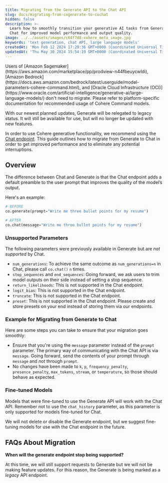 ```yaml
---
title: Migrating from the Generate API to the Chat API
slug: docs/migrating-from-cogenerate-to-cochat
hidden: false
description: >-
  Learn how to smoothly transition your generative AI tasks from Generate to
  Chat for improved model performance and output quality.
image: ../../assets/images/c64f7d8-cohere_meta_image.jpg
keywords: 'text generation, chat API, large language models'
createdAt: 'Mon Feb 12 2024 17:29:36 GMT+0000 (Coordinated Universal Time)'
updatedAt: 'Thu May 30 2024 15:54:19 GMT+0000 (Coordinated Universal Time)'
---
```

<Info> 
Users of [Amazon Sagemaker](https://aws.amazon.com/marketplace/pp/prodview-n44fbeuycwldi), [Amazon Bedrock](https://docs.aws.amazon.com/bedrock/latest/userguide/model-parameters-cohere-command.html), and [Oracle Cloud Infrastructure (OCI)](https://www.oracle.com/artificial-intelligence/generative-ai/large-language-models/) don't need to migrate. Please refer to platform-specific documentation for recommended usage of Cohere Command models.
</Info>

With our newest planned updates, Generate will be relegated to legacy status. It will still be available for use, but will no longer be updated with new features.

In order to use Cohere generative functionality, we recommend using the [Chat endpoint](/reference/chat). This guide outlines how to migrate from Generate to Chat in order to get improved performance and to eliminate any potential interruptions. 

## Overview

The difference between Chat and Generate is that the Chat endpoint adds a default preamble to the user prompt that improves the quality of the model’s output. 

Here's an example:

```python PYTHON
# BEFORE
co.generate(prompt="Write me three bullet points for my resume")

# AFTER
co.chat(message="Write me three bullet points for my resume")
```

### Unsupported Parameters

The following parameters were previously available in Generate but are _not supported_ by Chat. 

- `num_generations`: To achieve the same outcome as `num_generations=n`  in Chat, please call `co.chat()`  `n`  times.
- `stop_sequences` and `end_sequences`: Going forward, we ask users to trim model outputs on their side instead of setting a stop sequence.
- `return_likelihoods`: This is not supported in the Chat endpoint.
- `logit_bias`: This is not supported in the Chat endpoint.
- `truncate`: This is not supported in the Chat endpoint.
- `preset`: This is not supported in the Chat endpoint. Please create and store presets on your end instead of storing them via our endpoints.

### Example for Migrating from Generate to Chat

Here are some steps you can take to ensure that your migration goes smoothly:

- Ensure that you're using the `message` parameter instead of the  `prompt` parameter. The primary way of communicating with the Chat API is via  `message`. Going forward, send the contents of your prompt through  `message` and _not_ through `prompt`. 
- No changes have been made to `k`, `p`, `frequency_penalty`, `presence_penalty`, `max_tokens`, `stream`, or `temperature`, so those should behave as expected.

### Fine-tuned Models

Models that were fine-tuned to use the Generate API will work with the Chat API. Remember not to use the `chat_history` parameter, as this parameter is only supported for models fine-tuned for Chat. 

We will not delete or disable the Generate endpoint, but we suggest fine-tuning models for use with the Chat endpoint in the future.

## FAQs About Migration

**When will the generate endpoint stop being supported?**

At this time, we will still support requests to Generate but we will not be making feature updates. For this reason, the Generate is being marked as a _legacy_ API endpoint.
